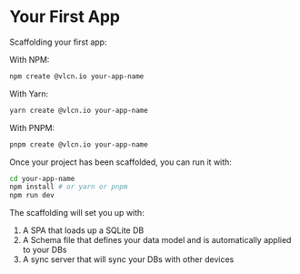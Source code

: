 # Your First App

Scaffolding your first app:

With NPM:

```bash
npm create @vlcn.io your-app-name
```

With Yarn:

```bash
yarn create @vlcn.io your-app-name
```

With PNPM:

```bash
pnpm create @vlcn.io your-app-name
```

Once your project has been scaffolded, you can run it with:

```bash
cd your-app-name
npm install # or yarn or pnpm
npm run dev
```

The scaffolding will set you up with:

1. A SPA that loads up a SQLite DB
2. A Schema file that defines your data model and is automatically applied to your DBs
3. A sync server that will sync your DBs with other devices
